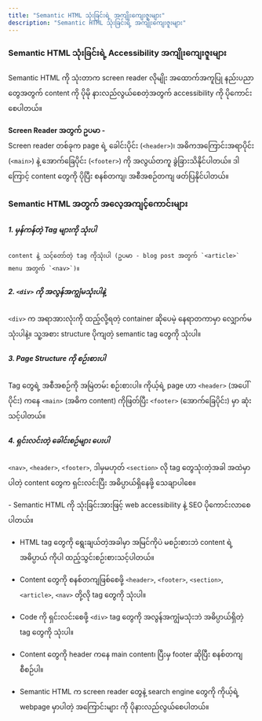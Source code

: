 ```yaml
---
title: "Semantic HTML သုံးခြင်းရဲ့ အကျိုးကျေးဇူးများ"
description: "Semantic HTML သုံးခြင်းရဲ့ အကျိုးကျေးဇူးများ"
---
```




### Semantic HTML သုံးခြင်းရဲ့ Accessibility အကျိုးကျေးဇူးများ
Semantic HTML ကို သုံးတာက screen reader လိုမျိုး အထောက်အကူပြု နည်းပညာတွေအတွက် content ကို ပိုမို နားလည်လွယ်စေတဲ့အတွက် accessibility ကို ပိုကောင်းစေပါတယ်။ 

**Screen Reader အတွက် ဥပမာ -** <br/>
Screen reader တစ်ခုက page ရဲ့ ခေါင်းပိုင်း (`<header>`)၊ အဓိကအကြောင်းအရာပိုင်း (`<main>`) နဲ့ အောက်ခြေပိုင်း (`<footer>`) ကို အလွယ်တကူ ခွဲခြားသိနိုင်ပါတယ်။ ဒါကြောင့် content တွေကို ပိုပြီး စနစ်တကျ၊ အစီအစဉ်တကျ ဖတ်ပြနိုင်ပါတယ်။

<ContentImage src={semanticImage} alt="Non-semantic vs Semantic" />

### Semantic HTML အတွက် အလေ့အကျင့်ကောင်းများ
##### 1. မှန်ကန်တဲ့ Tag များကို သုံးပါ 
    content နဲ့ သင့်တော်တဲ့ tag ကိုသုံးပါ (ဥပမာ - blog post အတွက် `<article>` menu အတွက် `<nav>`)။

##### 2. `<div>` ကို အလွန်အကျွံမသုံးပါနဲ့ 
`<div>` က အရာအားလုံးကို ထည့်လို့ရတဲ့ container ဆိုပေမဲ့ နေရာတကာမှာ လျှောက်မသုံးပါနဲ့။ သူ့အစား structure ပိုကျတဲ့ semantic tag တွေကို သုံးပါ။

##### 3. Page Structure ကို စဉ်းစားပါ
Tag တွေရဲ့ အစီအစဉ်ကို အမြဲတမ်း စဉ်းစားပါ။ ကိုယ့်ရဲ့ page ဟာ `<header>` (အပေါ်ပိုင်း) ကနေ `<main>` (အဓိက content) ကိုဖြတ်ပြီး `<footer>` (အောက်ခြေပိုင်း) မှာ ဆုံးသင့်ပါတယ်။

##### 4. ရှင်းလင်းတဲ့ ခေါင်းစဉ်များ ပေးပါ
`<nav>`, `<header>`, `<footer>`, ဒါမှမဟုတ် `<section>` လို tag တွေသုံးတဲ့အခါ အထဲမှာပါတဲ့ content တွေက ရှင်းလင်းပြီး အဓိပ္ပာယ်ရှိနေဖို့ သေချာပါစေ။

<Aside type="tip"  title="အနှစ်ချုပ်">
- Semantic HTML ကို သုံးခြင်းအားဖြင့် web accessibility နဲ့ SEO ပိုကောင်းလာစေပါတယ်။

- HTML tag တွေကို ရွေးချယ်တဲ့အခါမှာ အမြင်ကိုပဲ မစဉ်းစားဘဲ content ရဲ့ အဓိပ္ပာယ် ကိုပါ ထည့်သွင်းစဉ်းစားသင့်ပါတယ်။

- Content တွေကို စနစ်တကျဖြစ်စေဖို့ `<header>`, `<footer>`, `<section>`, `<article>`, `<nav>` တို့လို tag တွေကို သုံးပါ။

- Code ကို ရှင်းလင်းစေဖို့ `<div>` tag တွေကို အလွန်အကျွံမသုံးဘဲ အဓိပ္ပာယ်ရှိတဲ့ tag တွေကို သုံးပါ။

- Content တွေကို header ကနေ main content၊ ပြီးမှ footer ဆိုပြီး စနစ်တကျ စီစဉ်ပါ။

- Semantic HTML က screen reader တွေနဲ့ search engine တွေကို ကိုယ့်ရဲ့ webpage မှာပါတဲ့ အကြောင်းများ ကို ပိုနားလည်လွယ်စေပါတယ်။
</Aside>